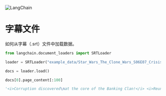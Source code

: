 

<Head>
  <script>
    {
      `(function() {
         var _hmt = _hmt || [];
(function() {
  var hm = document.createElement("script");
  hm.src = "https://hm.baidu.com/hm.js?e60fb290e204e04c5cb6f79b0ac1e697";
  var s = document.getElementsByTagName("script")[0]; 
  s.parentNode.insertBefore(hm, s);
})();
       })();`
    }
  </script>
</Head>

![LangChain](https://pica.zhimg.com/50/v2-56e8bbb52aa271012541c1fe1ceb11a2_r.gif)






# 字幕文件

如何从字幕（.srt）文件中加载数据。
 







```python
from langchain.document_loaders import SRTLoader

```










```python
loader = SRTLoader("example_data/Star_Wars_The_Clone_Wars_S06E07_Crisis_at_the_Heart.srt")

```










```python
docs = loader.load()

```










```python
docs[0].page_content[:100]

```








```python
'<i>Corruption discovered\nat the core of the Banking Clan!</i> <i>Reunited, Rush Clovis\nand Senator A'

```







